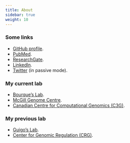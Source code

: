 ```yaml
---
title: About
sidebar: true
weight: 10
---
```


### Some links

+ [GitHub profile](https://github.com/jmonlong).
+ [PubMed](http://www.ncbi.nlm.nih.gov/pubmed/?term=Monlong%2C%20Jean[Full%20Author%20Name]%20OR%20Monlong%2C%20Jean[Full%20Investigator%20Name]&cmd=DetailsSearch).
+ [ResearchGate](https://www.researchgate.net/profile/Jean_Monlong).
+ [LinkedIn](https://www.linkedin.com/in/jeanmonlong).
+ [Twitter](https://twitter.com/JMonlong/) (in passive mode).

### My current lab

+ [Bourque's Lab](http://www.computationalgenomics.ca/BourqueLab/).
+ [McGill Genome Centre](http://www.mcgillgenomecentre.org/).
+ [Canadian Centre for Computational Genomics (C3G)](http://computationalgenomics.ca/).

### My previous lab

+ [Guigo's Lab](http://big.crg.cat/computational_biology_of_rna_processing).
+ [Center for Genomic Regulation (CRG)](http://www.crg.eu/).
